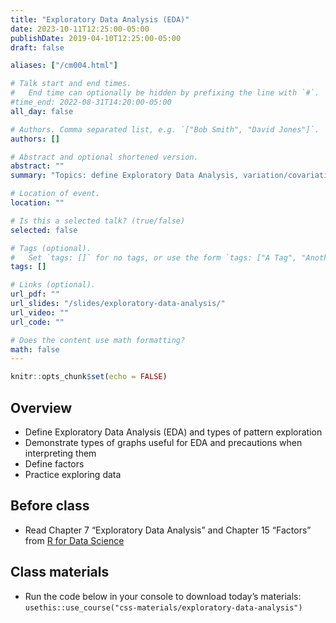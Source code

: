 ```yaml
---
title: "Exploratory Data Analysis (EDA)"
date: 2023-10-11T12:25:00-05:00
publishDate: 2019-04-10T12:25:00-05:00
draft: false

aliases: ["/cm004.html"]

# Talk start and end times.
#   End time can optionally be hidden by prefixing the line with `#`.
#time_end: 2022-08-31T14:20:00-05:00
all_day: false

# Authors. Comma separated list, e.g. `["Bob Smith", "David Jones"]`.
authors: []

# Abstract and optional shortened version.
abstract: ""
summary: "Topics: define Exploratory Data Analysis, variation/covariation with EDA, intro to factors."

# Location of event.
location: ""

# Is this a selected talk? (true/false)
selected: false

# Tags (optional).
#   Set `tags: []` for no tags, or use the form `tags: ["A Tag", "Another Tag"]` for one or more tags.
tags: []

# Links (optional).
url_pdf: ""
url_slides: "/slides/exploratory-data-analysis/"
url_video: ""
url_code: ""

# Does the content use math formatting?
math: false
---
```


```r
knitr::opts_chunk$set(echo = FALSE)
```

## Overview

* Define Exploratory Data Analysis (EDA) and types of pattern exploration
* Demonstrate types of graphs useful for EDA and precautions when interpreting them
* Define factors
* Practice exploring data


## Before class

* Read Chapter 7 “Exploratory Data Analysis” and Chapter 15 "Factors" from [R for Data Science](http://r4ds.had.co.nz/)


## Class materials

* Run the code below in your console to download today’s materials: `usethis::use_course("css-materials/exploratory-data-analysis")`


<!--
* [Exploratory data analysis](/notes/exploratory-data-analysis/)
* [Practice exploring college education data](/notes/exploratory-data-analysis-practice/)

## Additional resources

* Antony Unwin [Graphical Data Analysis with R](https://catalog.lib.uchicago.edu/vufind/Record/11609643#). It covers a range of graphical methods for data exploration and analysis; draws on packages beyond `ggplot2` for statistical graphics.
* Cheat Sheet [Data visualization with ggplot2](https://raw.githubusercontent.com/rstudio/cheatsheets/main/data-visualization.pdf)

-->


<!--
* Copied from the lecture on data wrangling, notes on factors: [Practice transforming and visualizing factors](/notes/factors-exercise/)
-->